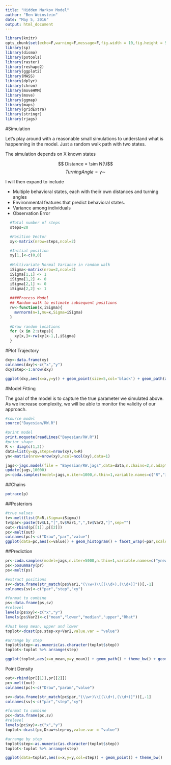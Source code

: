 ```yaml
---
title: "Hidden Markov Model"
author: "Ben Weinstein"
date: "May 5, 2016"
output: html_document
---
```


```r
library(knitr)
opts_chunk$set(echo=F,warning=F,message=F,fig.width = 10,fig.height = 5)
library(sp)
library(dismo)
library(potools)
library(raster)
library(reshape2)
library(ggplot2)
library(MASS)
library(dplyr)
library(chron)
library(moveHMM)
library(move)
library(ggmap)
library(maps)
library(gridExtra)
library(stringr)
library(rjags)
```

#Simulation

Let's play around with a reasonable small simulations to understand what is happenning in the model. Just a random walk path with two states.

The simulation depends on X known states

$$ Distance =  \sim N(\)$$
$$ Turning Angle = \gamma \sim $$

I will then expand to include

* Multiple behavioral states, each with theiir own distances and turning angles
* Environmental features that predict behavioral states.
* Variance among individuals
* Observation Error

```r

  #Total number of steps
  steps=20

  #Position Vector
  xy<-matrix(nrow=steps,ncol=2)

  #Initial position
  xy[1,]<-c(0,0)
  
  #Multivariate Normal Variance in random walk
  iSigma<-matrix(nrow=2,ncol=2)
  iSigma[1,1] <- 1
  iSigma[1,2] <- 0
  iSigma[2,1] <- 0
  iSigma[2,2] <- 1
  
  ####Process Model
  ## Random walk to estimate subsequent positions
  rw<-function(x,iSigma){
    mvrnorm(n=1,mu=x,Sigma=iSigma)
  }
  
  #Draw random locations
  for (x in 2:steps){
    xy[x,]<-rw(xy[x-1,],iSigma)
  }
```

#Plot Trajectory

```r

dxy<-data.frame(xy)
colnames(dxy)<-c("x","y")
dxy$Step<-1:nrow(dxy)

ggplot(dxy,aes(x=x,y=y)) + geom_point(size=5,col='black') + geom_path(aes(col=Step),size=2) + scale_color_continuous(low='blue',high='red') + theme_bw()
```

#Model Fitting

The goal of the model is to capture the true parameter we simulated above. As we increase complexity, we will be able to monitor the validity of our approach.

```r
#source model
source("Bayesian/RW.R")

#print model
print.noquote(readLines("Bayesian/RW.R"))
#prior shape
R <- diag(c(1,2))
data=list(y=xy,steps=nrow(xy),R=R)
yn<-matrix(nrow=nrow(xy),ncol=ncol(xy),data=1)

jags<-jags.model(file = "Bayesian/RW.jags",data=data,n.chains=2,n.adapt=1000 )
update(jags,10000)
p<-coda.samples(model=jags,n.iter=1000,n.thin=1,variable.names=c("R","iSigma"))
```

##Chains
```r
potrace(p)
```

##Posteriors

```r
#true values
tv<-melt(list(R=R,iSigma=iSigma))
tv$par<-paste(tv$L1,"[",tv$Var1,",",tv$Var2,"]",sep="")
out<-rbind(p[[1]],p[[2]])
pc<-melt(out)
colnames(pc)<-c("Draw","par","value")
ggplot(data=pc,aes(x=value)) + geom_histogram() + facet_wrap(~par,scales='free',ncol=4) + theme_bw() + geom_vline(data=tv,aes(xintercept=value),col='red',linetype='dashed') + ggtitle("Estimated parameters, true values in red")
```

##Prediction
```r
pr<-coda.samples(model=jags,n.iter=5000,n.thin=1,variable.names=c("ynew"))
ps<-posummary(pr)
ps<-melt(ps)

#extract positions
sv<-data.frame(str_match(ps$Var1,"(\\w+)\\[(\\d+),(\\d+)]"))[,-1]
colnames(sv)<-c("par","step","xy")

#format to combine
ps<-data.frame(ps,sv)
#relevel
levels(ps$xy)<-c("x","y")
levels(ps$Var2)<-c("mean","lower","median","upper","Rhat")

#Just keep mean, upper and lower
toplot<-dcast(ps,step~xy+Var2,value.var = "value")

#arrange by step
toplot$step<-as.numeric(as.character(toplot$step))
toplot<-toplot %>% arrange(step)

ggplot(toplot,aes(x=x_mean,y=y_mean)) + geom_path() + theme_bw() + geom_path(data=dxy,aes(x=x,y=y),col='red') + ggtitle("Predicted path (black) compared to true path (red)") + geom_path(aes(x=x_lower,y=y_lower),linetype='dashed') + geom_path(aes(x=x_upper,y=y_upper),linetype='dashed')
```

Point Density
```r
out<-rbind(pr[[1]],pr[[2]])
pc<-melt(out)
colnames(pc)<-c("Draw","param","value")

sv<-data.frame(str_match(pc$par,"(\\w+)\\[(\\d+),(\\d+)]"))[,-1]
colnames(sv)<-c("par","step","xy")

#format to combine
pc<-data.frame(pc,sv)
#relevel
levels(pc$xy)<-c("x","y")
toplot<-dcast(pc,Draw+step~xy,value.var = "value")

#arrange by step
toplot$step<-as.numeric(as.character(toplot$step))
toplot<-toplot %>% arrange(step)

ggplot(data=toplot,aes(x=x,y=y,col=step)) + geom_point() + theme_bw()
```


